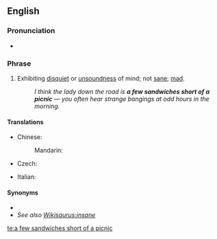 ==English==
{{move|sandwich short of a picnic}}

===Pronunciation===
* {{audio|en-uk-a few sandwiches short of a picnic.ogg|Audio (UK)|lang=en}}

===Phrase===
{{head|en|phrase|head=[[a]] [[few]] [[sandwich]]es [[short]] [[of]] [[a]] [[picnic]]}}

# {{lb|en|idiomatic}} Exhibiting [[disquiet]] or [[unsoundness]] of mind; not [[sane]]; [[mad]].
#: ''I think the lady down the road is '''a few sandwiches short of a picnic''' &mdash; you often hear strange bangings at odd hours in the morning.''

====Translations====
{{trans-top|Not sane}}
* Chinese:
*: Mandarin: {{t|cmn|神志不清|tr=shénzhì bùqīng|sc=Hani}}
* Czech: {{t|cs|šplouchat někomu na maják}}
{{trans-mid}}
* Italian: {{t|it|essere fuori di testa}}
{{trans-bottom}}

====Synonyms====
* {{l|en|one card shy of a full deck}}
* ''See also [[Wikisaurus:insane]]''

[[te:a few sandwiches short of a picnic]]